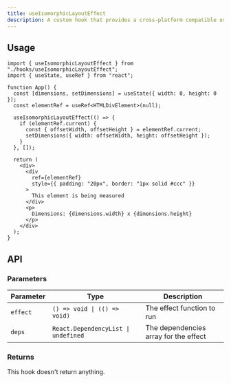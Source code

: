 ```yaml
---
title: useIsomorphicLayoutEffect
description: A custom hook that provides a cross-platform compatible useLayoutEffect.
---
```



## Usage

```tsx
import { useIsomorphicLayoutEffect } from "./hooks/useIsomorphicLayoutEffect";
import { useState, useRef } from "react";

function App() {
  const [dimensions, setDimensions] = useState({ width: 0, height: 0 });
  const elementRef = useRef<HTMLDivElement>(null);

  useIsomorphicLayoutEffect(() => {
    if (elementRef.current) {
      const { offsetWidth, offsetHeight } = elementRef.current;
      setDimensions({ width: offsetWidth, height: offsetHeight });
    }
  }, []);

  return (
    <div>
      <div
        ref={elementRef}
        style={{ padding: "20px", border: "1px solid #ccc" }}
      >
        This element is being measured
      </div>
      <p>
        Dimensions: {dimensions.width} x {dimensions.height}
      </p>
    </div>
  );
}
```

## API

### Parameters

| Parameter | Type                                | Description                           |
| --------- | ----------------------------------- | ------------------------------------- |
| `effect`  | `() => void \| (() => void)`        | The effect function to run            |
| `deps`    | `React.DependencyList \| undefined` | The dependencies array for the effect |

### Returns

This hook doesn't return anything.
